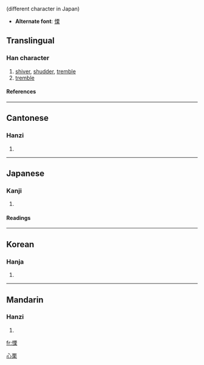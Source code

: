 {{see|栗}} (different character in Japan)
* '''Alternate font''': [[慄]]

==Translingual==
===Han character===
{{Han char|rn=61|rad=心|as=10|sn=13|four=9109<sub>4</sub>|canj=心一田木 (PMWD)}}
# [[shiver]], [[shudder]], [[tremble]]
# [[tremble]]
====References====
{{Han ref|kx=0397.200|dkj=11042|dj=0736.130|hdz=42336.040|uh=6144|ud=24900|bh=B758|bd=46936}}
----
==Cantonese==
===Hanzi===
{{yue-hanzi|jyut=|y=leut6}}
# {{defn|Cantonese}}
----
==Japanese==
===Kanji===
{{ja-kanji|grade=|rs=心10}}
# {{defn|Japanese}} 
====Readings====
{{ja-readings|on=[[りつ]] (ritsu)|kun=[[おそれる]] (osoreru), [[おののく]] (ononoku)}}
----
==Korean==
===Hanja===
{{ko-hanja|hangeul=률>율|eumhun=|rv=ryul>yul|mr=ryul>yul|y=lyul>yul}}
# {{defn|Korean}}


[[Category:CJKV simplified characters which already existed as traditional characters|心栗]]
----
==Mandarin==
===Hanzi===
{{cmn-hanzi|sim=栗|pin=[[lì]] ([[li4]])|wg=li<sup>4</sup>}}
# {{defn|Mandarin}}

[[fr:慄]]